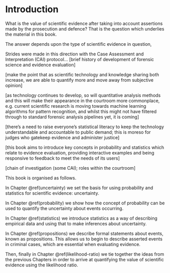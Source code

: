 # Introduction {#intro}

What is the value of scientific evidence after taking into account  assertions made by the prosecution and defence? That is the question which underlies the material in this book. 

The answer depends upon the type of scientific evidence in question, 

Strides were made in this direction with the Case Assessment and Interpretation (CAI) protocol...
[brief history of development of forensic science and evidence evaluation]

[make the point that as scientific technology and knowledge sharing both increase, we are able to quantify more and move away from subjective opinion]

[as technology continues to develop, so will quantitative analysis methods and this will make their appearance in the courtroom more commonplace, e.g. current scientific research is moving towards machine learning algorithms for pattern recognition, and whilst this might not have filtered through to standard forensic analysis pipelines yet, it is coming]

[there's a need to raise everyone's statistical literacy to keep the technology understandable and accountable to public demand; this is moreso for judges who gatekeep evidence and administer justice]

[this book aims to introduce key concepts in probability and statistics which relate to evidence evaluation, providing interactive examples and being responsive to feedback to meet the needs of its users]

[chain of investigation (some CAI); roles within the courtroom]

This book is organised as follows.

In Chapter \@ref(uncertainty) we set the basis for using probability and statistics for scientific evidence: uncertainty. 

In Chapter \@ref(probability) we show how the concept of probability can be used to quantify the uncertainty about events occurring.

In Chapter \@ref(statistics) we introduce statistics as a way of describing empirical data and using that to make inferences about uncertainty. 

In Chapter \@ref(propositions) we describe formal statements about events, known as propositions. This allows us to begin to describe asserted events in criminal cases, which are essential when evaluating evidence.

Then, finally in Chapter \@ref(likelihood-ratio) we tie together the ideas from the previous Chapters in order to arrive at quantifying the value of scientific evidence using the likelihood ratio.

